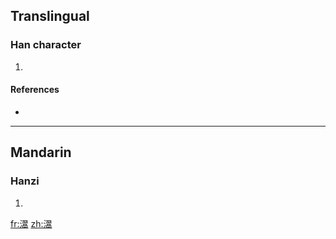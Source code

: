 ==Translingual==

===Han character===
{{Han char|rn=85|rad=水|as=16|sn=19|four=|canj=水尸一月 (ESMB), X水尸一月 (XESMB)}}

# {{defn|Han|sort=水16}}

====References====
* {{Han ref|kx=0660.170|dkj=18669|dj=1070.100|hdz=31786.030|uh=7025|ud=28709}}

----

==Mandarin==

===Hanzi===
{{cmn-hanzi|pin=[[hào]] ([[hao4]])|wg=hao<sup>4</sup>}}

# {{defn|Mandarin|sort=水16}}

[[fr:瀥]]
[[zh:瀥]]